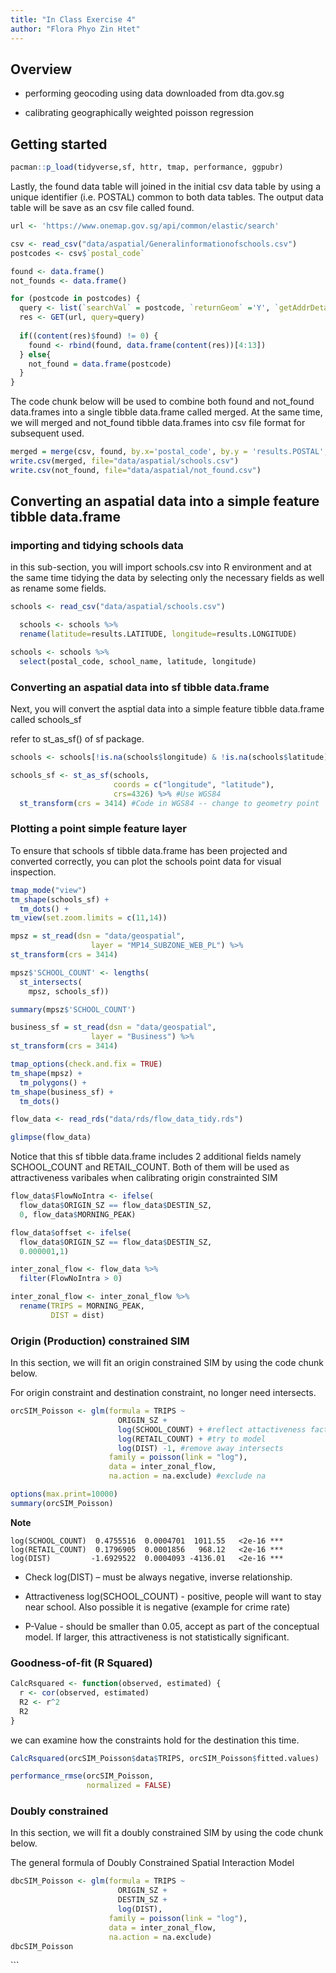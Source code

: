 ```yaml
---
title: "In Class Exercise 4"
author: "Flora Phyo Zin Htet"
---
```


## Overview

-   performing geocoding using data downloaded from dta.gov.sg

-   calibrating geographically weighted poisson regression

## Getting started

```r
pacman::p_load(tidyverse,sf, httr, tmap, performance, ggpubr)
```

Lastly, the found data table will joined in the initial csv data table by using a unique identifier (i.e. POSTAL) common to both data tables. The output data table will be save as an csv file called found.

```r
url <- 'https://www.onemap.gov.sg/api/common/elastic/search'
```

```r
csv <- read_csv("data/aspatial/Generalinformationofschools.csv")
postcodes <- csv$`postal_code`
```

```r
found <- data.frame()
not_founds <- data.frame()
```

```r
for (postcode in postcodes) {
  query <- list(`searchVal` = postcode, `returnGeom` ='Y', `getAddrDetails`='Y', `pageNum` = '1')
  res <- GET(url, query=query)
  
  if((content(res)$found) != 0) {
    found <- rbind(found, data.frame(content(res))[4:13])
  } else{
    not_found = data.frame(postcode)
  }
}
```

The code chunk below will be used to combine both found and not_found data.frames into a single tibble data.frame called merged. At the same time, we will merged and not_found tibble data.frames into csv file format for subsequent used.

```r
merged = merge(csv, found, by.x='postal_code', by.y = 'results.POSTAL', all = TRUE)
write.csv(merged, file="data/aspatial/schools.csv")
write.csv(not_found, file="data/aspatial/not_found.csv")
```

## Converting an aspatial data into a simple feature tibble data.frame

### importing and tidying schools data

in this sub-section, you will import schools.csv into R environment and at the same time tidying the data by selecting only the necessary fields as well as rename some fields.

```r
schools <- read_csv("data/aspatial/schools.csv")
```

```r
  schools <- schools %>%
  rename(latitude=results.LATITUDE, longitude=results.LONGITUDE)
```

```r
schools <- schools %>%
  select(postal_code, school_name, latitude, longitude)
```

### Converting an aspatial data into sf tibble data.frame

Next, you will convert the asptial data into a simple feature tibble data.frame called schools_sf

refer to st_as_sf() of sf package.

```r
schools <- schools[!is.na(schools$longitude) & !is.na(schools$latitude), ]

schools_sf <- st_as_sf(schools,
                       coords = c("longitude", "latitude"),
                       crs=4326) %>% #Use WGS84
  st_transform(crs = 3414) #Code in WGS84 -- change to geometry point
```

### Plotting a point simple feature layer

To ensure that schools sf tibble data.frame has been projected and converted correctly, you can plot the schools point data for visual inspection.

```r
tmap_mode("view")
tm_shape(schools_sf) + 
  tm_dots() + 
tm_view(set.zoom.limits = c(11,14))
```

```r
mpsz = st_read(dsn = "data/geospatial", 
                  layer = "MP14_SUBZONE_WEB_PL") %>%
st_transform(crs = 3414)
```

```r
mpsz$'SCHOOL_COUNT' <- lengths(
  st_intersects(
    mpsz, schools_sf))
```

```r
summary(mpsz$'SCHOOL_COUNT')
```

```r
business_sf = st_read(dsn = "data/geospatial", 
                  layer = "Business") %>%
st_transform(crs = 3414)
```

```r
tmap_options(check.and.fix = TRUE)
tm_shape(mpsz) +
  tm_polygons() + 
tm_shape(business_sf) +
  tm_dots()
```

```r
flow_data <- read_rds("data/rds/flow_data_tidy.rds")

glimpse(flow_data)
```

Notice that this sf tibble data.frame includes 2 additional fields namely SCHOOL_COUNT and RETAIL_COUNT. Both of them will be used as attractiveness varibales when calibrating origin constrainted SIM

```r
flow_data$FlowNoIntra <- ifelse(
  flow_data$ORIGIN_SZ == flow_data$DESTIN_SZ,
  0, flow_data$MORNING_PEAK)

flow_data$offset <- ifelse(
  flow_data$ORIGIN_SZ == flow_data$DESTIN_SZ,
  0.000001,1)

inter_zonal_flow <- flow_data %>%
  filter(FlowNoIntra > 0)

inter_zonal_flow <- inter_zonal_flow %>%
  rename(TRIPS = MORNING_PEAK,
         DIST = dist)

```

### Origin (Production) constrained SIM

In this section, we will fit an origin constrained SIM by using the code chunk below.

For origin constraint and destination constraint, no longer need intersects.

```r
orcSIM_Poisson <- glm(formula = TRIPS ~
                        ORIGIN_SZ + 
                        log(SCHOOL_COUNT) + #reflect attactiveness factor
                        log(RETAIL_COUNT) + #try to model
                        log(DIST) -1, #remove away intersects 
                      family = poisson(link = "log"),
                      data = inter_zonal_flow,
                      na.action = na.exclude) #exclude na


```

```r
options(max.print=10000)
summary(orcSIM_Poisson)
```

**Note**

```         
log(SCHOOL_COUNT)  0.4755516  0.0004701  1011.55   <2e-16 *** 
log(RETAIL_COUNT)  0.1796905  0.0001856   968.12   <2e-16 *** 
log(DIST)         -1.6929522  0.0004093 -4136.01   <2e-16 ***
```

-   Check log(DIST) -- must be always negative, inverse relationship.

<!-- -->

-   Attractiveness log(SCHOOL_COUNT) - positive, people will want to stay near school. Also possible it is negative (example for crime rate)

-   P-Value - should be smaller than 0.05, accept as part of the conceptual model. If larger, this attractiveness is not statistically significant.

### Goodness-of-fit (R Squared)

```r
CalcRsquared <- function(observed, estimated) {
  r <- cor(observed, estimated)
  R2 <- r^2
  R2
}
```

we can examine how the constraints hold for the destination this time.

```r
CalcRsquared(orcSIM_Poisson$data$TRIPS, orcSIM_Poisson$fitted.values)
```

```r
performance_rmse(orcSIM_Poisson,
                 normalized = FALSE)
```

### Doubly constrained

In this section, we will fit a doubly constrained SIM by using the code chunk below.

The general formula of Doubly Constrained Spatial Interaction Model

```r
dbcSIM_Poisson <- glm(formula = TRIPS ~
                        ORIGIN_SZ + 
                        DESTIN_SZ +
                        log(DIST),
                      family = poisson(link = "log"),
                      data = inter_zonal_flow,
                      na.action = na.exclude)
dbcSIM_Poisson
```

\`\`\`
